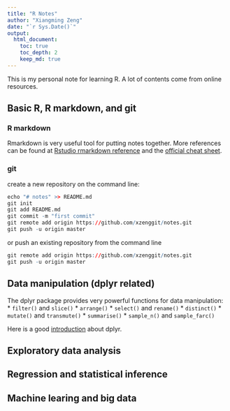 ```yaml
---
title: "R Notes"
author: "Xiangming Zeng"
date: "`r Sys.Date()`"
output: 
  html_document:
    toc: true
    toc_depth: 2
    keep_md: true
---
```

This is my personal note for learning R. A lot of contents come from online resources.

## Basic R, R markdown, and git

### R markdown

Rmarkdown is very useful tool for putting notes together. More references can be found at [Rstudio rmarkdown reference](https://www.rstudio.com/wp-content/uploads/2015/03/rmarkdown-reference.pdf) and the [official cheat sheet](https://www.rstudio.com/wp-content/uploads/2015/02/rmarkdown-cheatsheet.pdf).

### git

create a new repository on the command line:
```r
echo "# notes" >> README.md
git init
git add README.md
git commit -m "first commit"
git remote add origin https://github.com/xzenggit/notes.git
git push -u origin master
```

or push an existing repository from the command line
```r
git remote add origin https://github.com/xzenggit/notes.git
git push -u origin master
```



## Data manipulation (dplyr related)

The dplyr package provides very powerful functions for data manipulation:
* `filter()` and `slice()`
* `arrange()`
* `select()` and `rename()`
* `distinct()`
* `mutate()` and `transmute()`
* `summarise()`
* `sample_n()` and `sample_farc()`

Here is a good [introduction](https://cran.rstudio.com/web/packages/dplyr/vignettes/introduction.html) about dplyr.

## Exploratory data analysis

## Regression and statistical inference

## Machine learing and big data


